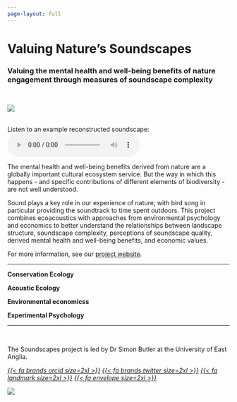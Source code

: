 ```yaml
---
page-layout: full
---
```


# Valuing Nature's Soundscapes
### Valuing the mental health and well-being benefits of nature engagement through measures of soundscape complexity

</br>

::: {.grid}

::: {.g-col-12 .g-col-md-5}

![](images/soundscapes_crop.png)

<br />
Listen to an example reconstructed soundscape:
<br />
<audio controls src="audio/SP1114_Farmland_arable_2019.mp3"></audio>

:::

::: {.g-col-12 .g-col-md-7}


The mental health and well-being benefits derived from nature are a globally important cultural ecosystem service. But the way in which this happens - and specific contributions of different elements of biodiversity - are not well understood.

Sound plays a key role in our experience of nature, with bird song in particular providing the soundtrack to time spent outdoors. This project combines ecoacoustics with approaches from environmental psychology and economics to better understand the relationships between landscape structure, soundscape complexity, perceptions of soundscape quality, derived mental health and well-being benefits, and economic values.


For more information, see our [project website](https://valuing-soundscapes.github.io/).


:::

:::

<hr />

::: {.grid}

::: {.g-col-6 .g-col-md-3 .text-center}

**Conservation Ecology**

:::

::: {.g-col-6 .g-col-md-3 .text-center}

**Acoustic Ecology**

:::

::: {.g-col-6 .g-col-md-3 .text-center}

**Environmental economicss**

:::

::: {.g-col-6 .g-col-md-3 .text-center}

**Experimental Psychology**

:::

:::

<hr />

::: {.grid}

::: {.g-col-12 .g-col-md-9}

<br />

The Soundscapes project is led by Dr Simon Butler at the University of East Anglia.

<div class="text-center">
<a href="https://orcid.org/0000-0002-5111-5639"><i>{{< fa brands orcid size=2xl >}}</i></a>
<a href="https://twitter.com/_SimonButler"><i>{{< fa brands twitter size=2xl >}}</i></a>
<a href="https://research-portal.uea.ac.uk/en/persons/simon-butler"><i>{{< fa landmark size=2xl >}}</i></a>
<a href="mailto:simon.j.butler@uea.ac.uk"><i>{{< fa envelope size=2xl >}}</i></a>
</div>

:::

::: {.g-col-12 .g-col-md-3}

```{=html}
<img src="https://valuing-soundscapes.github.io/images/sjb.png" class="profile-shape-circle profile-image" >
```

:::

:::